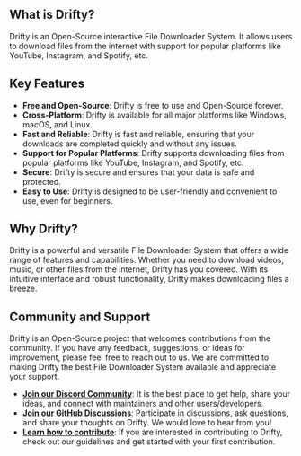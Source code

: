 ## What is Drifty?

Drifty is an Open-Source interactive File Downloader System. It allows users to download files from the internet with support for popular platforms like YouTube, Instagram, and Spotify, etc.

## Key Features

- **Free and Open-Source**: Drifty is free to use and Open-Source forever.
- **Cross-Platform**: Drifty is available for all major platforms like Windows, macOS, and Linux.
- **Fast and Reliable**: Drifty is fast and reliable, ensuring that your downloads are completed quickly and without any issues.
- **Support for Popular Platforms**: Drifty supports downloading files from popular platforms like YouTube, Instagram, and Spotify, etc.
- **Secure**: Drifty is secure and ensures that your data is safe and protected.
- **Easy to Use**: Drifty is designed to be user-friendly and convenient to use, even for beginners.

## Why Drifty?

Drifty is a powerful and versatile File Downloader System that offers a wide range of features and capabilities. Whether you need to download videos, music, or other files from the internet, Drifty has you covered. With its intuitive interface and robust functionality, Drifty makes downloading files a breeze.

## Community and Support

Drifty is an Open-Source project that welcomes contributions from the community. If you have any feedback, suggestions, or ideas for improvement, please feel free to reach out to us. We are committed to making Drifty the best File Downloader System available and appreciate your support.

- **[Join our Discord Community](https://discord.gg/DeT4jXPfkG)**: It is the best place to get help, share your ideas, and connect with maintainers and other users/developers.
- **[Join our GitHub Discussions](https://github.com/SaptarshiSarkar12/Drifty/discussions)**: Participate in discussions, ask questions, and share your thoughts on Drifty. We would love to hear from you!
- **[Learn how to contribute](docs/Contributing.md)**: If you are interested in contributing to Drifty, check out our guidelines and get started with your first contribution.
